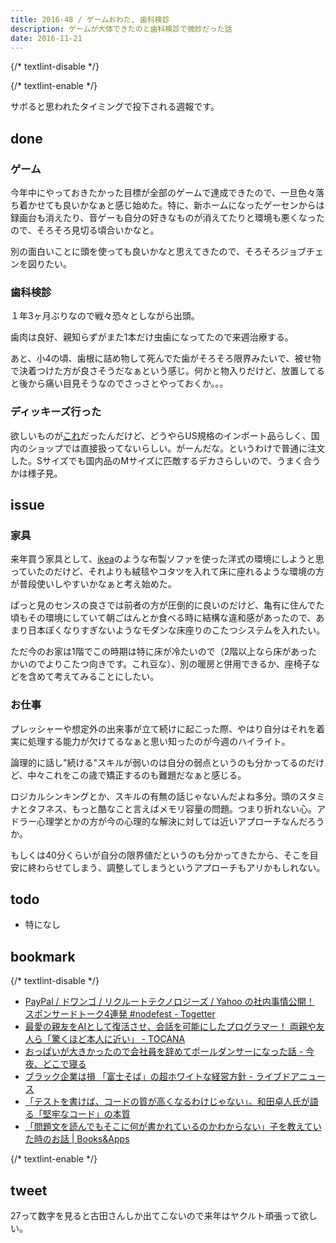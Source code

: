 ```yaml
---
title: 2016-48 / ゲームおわた, 歯科検診
description: ゲームが大体できたのと歯科検診で微妙だった話
date: 2016-11-21
---
```


{/* textlint-disable */}


{/* textlint-enable */}

サボると思われたタイミングで投下される週報です。

## done

###  ゲーム

今年中にやっておきたかった目標が全部のゲームで達成できたので、一旦色々落ち着かせても良いかなぁと感じ始めた。特に、新ホームになったゲーセンからは録画台も消えたり、音ゲーも自分の好きなものが消えてたりと環境も悪くなったので、そろそろ見切る頃合いかなと。

別の面白いことに頭を使っても良いかなと思えてきたので、そろそろジョブチェンを図りたい。

###  歯科検診

１年3ヶ月ぶりなので戦々恐々としながら出頭。

歯肉は良好、親知らずがまた1本だけ虫歯になってたので来週治療する。

あと、小4の頃、歯根に詰め物して死んでた歯がそろそろ限界みたいで、被せ物で決着つけた方が良さそうだなぁという感じ。何かと物入りだけど、放置してると後から痛い目見そうなのでさっさとやっておくか。。。

###  ディッキーズ行った

欲しいものが[これ](http://dickies-jp.com/fs/dickies/mens_shirt/574)だったんだけど、どうやらUS規格のインポート品らしく、国内のショップでは直接扱ってないらしい。がーんだな。というわけで普通に注文した。Sサイズでも国内品のMサイズに匹敵するデカさらしいので、うまく合うかは様子見。

## issue

###  家具

来年買う家具として、[ikea](http://www.ikea.com/jp/ja/catalog/categories/departments/living_room/10661/)のような布製ソファを使った洋式の環境にしようと思っていたのだけど、それよりも絨毯やコタツを入れて床に座れるような環境の方が普段使いしやすいかなぁと考え始めた。

ぱっと見のセンスの良さでは前者の方が圧倒的に良いのだけど、亀有に住んでた頃もその環境にしていて朝ごはんとか食べる時に結構な違和感があったので、あまり日本ぽくなりすぎないようなモダンな床座りのこたつシステムを入れたい。

ただ今のお家は1階でこの時期は特に床が冷たいので（2階以上なら床があったかいのでよりこたつ向きです。これ豆な）、別の暖房と併用できるか、座椅子などを含めて考えてみることにしたい。

###  お仕事

プレッシャーや想定外の出来事が立て続けに起こった際、やはり自分はそれを着実に処理する能力が欠けてるなぁと思い知ったのが今週のハイライト。

論理的に話し"続ける"スキルが弱いのは自分の弱点というのも分かってるのだけど、中々これをこの歳で矯正するのも難題だなぁと感じる。

ロジカルシンキングとか、スキルの有無の話じゃないんだよね多分。頭のスタミナとタフネス、もっと酷なこと言えばメモリ容量の問題。つまり折れない心。アドラー心理学とかの方が今の心理的な解決に対しては近いアプローチなんだろうか。

もしくは40分くらいが自分の限界値だというのも分かってきたから、そこを目安に終わらせてしまう、調整してしまうというアプローチもアリかもしれない。

## todo

- 特になし

## bookmark

{/* textlint-disable */}

- [PayPal / ドワンゴ / リクルートテクノロジーズ / Yahoo の社内事情公開！ スポンサードトーク4連発 #nodefest - Togetter](https://togetter.com/li/1048061)
- [最愛の親友をAIとして復活させ、会話を可能にしたプログラマー！ 両親や友人ら「驚くほど本人に近い」 - TOCANA](https://tocana.jp/2016/11/post_11424_entry.html)
- [おっぱいが大きかったので会社員を辞めてポールダンサーになった話 - 今夜、どこで寝る](http://www.dokodeneru.com/entry/2016/11/14/153949)
- [ブラック企業は損 「富士そば」の超ホワイトな経営方針 - ライブドアニュース](https://news.livedoor.com/article/detail/12283459/)
- [「テストを書けば、コードの質が高くなるわけじゃない」。和田卓人氏が語る「堅牢なコード」の本質](https://freelance.levtech.jp/guide/detail/78/)
- [「問題文を読んでもそこに何が書かれているのかわからない」子を教えていた時のお話 | Books&Apps](https://blog.tinect.jp/?p=33408)

{/* textlint-enable */}

## tweet

27って数字を見ると古田さんしか出てこないので来年はヤクルト頑張って欲しい。

<X url="https://twitter.com/legnoh/status/797479173300174849" />
